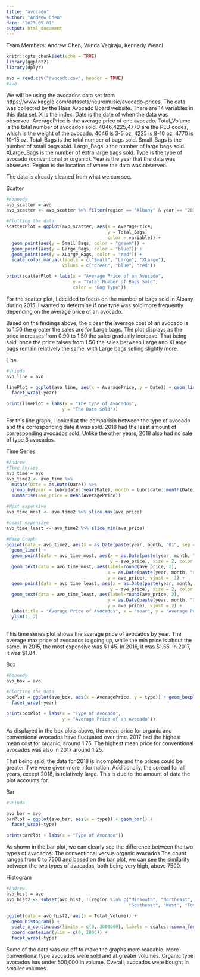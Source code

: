 ```yaml
---
title: "avocado"
author: "Andrew Chen"
date: "2023-05-01"
output: html_document
---
```


Team Members: Andrew Chen, Vrinda Vegiraju, Kennedy Wendl

```r
knitr::opts_chunk$set(echo = TRUE)
library(ggplot2)
library(dplyr)
```

```r
avo = read.csv("avocado.csv", header = TRUE)
#avo
```

We will be using the avocados data set from https://www.kaggle.com/datasets/neuromusic/avocado-prices. 
The data was collected by the Hass Avocado Board website. 
There are 14 variables in this data set. X is the index. 
Date is the date of when the data was observed. 
AveragePrice is the average price of one avocado. 
Total_Volume is the total number of avocados sold. 
4046,4225,4770 are the PLU codes, which is the weight of the avocado. 
4046 is 3-5 oz, 4225 is 8-10 oz, 4770 is 10-15 oz. 
Total_Bags is the total number of bags sold. 
Small_Bags is the number of small bags sold. 
Large_Bags is the number of large bags sold. 
XLarge_Bags is the number of extra large bags sold. 
Type is the type of avocado (conventional or organic). 
Year is the year that the data was observed. 
Region is the location of where the data was observed.

The data is already cleaned from what we can see.


Scatter
```r
#Kennedy
avo_scatter = avo
avo_scatter <- avo_scatter %>% filter(region == "Albany" & year == "2015")

#Plotting the data 
scatterPlot = ggplot(avo_scatter, aes(x = AveragePrice, 
                                      y = Total_Bags, 
                                      color = variable)) + 
  geom_point(aes(y = Small_Bags, color = "green")) +
  geom_point(aes(y = Large_Bags, color = "blue")) + 
  geom_point(aes(y = XLarge_Bags, color = "red")) +
  scale_color_manual(labels = c("Small", "Large", "XLarge"),
                     values = c("green", "blue", "red"))

print(scatterPlot + labs(x = "Average Price of an Avocado", 
                         y = "Total Number of Bags Sold",
                         color = "Bag Type"))
```

For the scatter plot, I decided to focus on the number of bags sold in Albany during 2015. I wanted to determine if one type was sold more frequently depending on the average price of an avocado.

Based on the findings above, the closer the average cost of an avocado is to 1.50 the greater the sales are for Large bags. The plot displays as the price increases from 0.90 to 1.50 the sales gradually increase. That being said, once the price raises from 1.50 the sales between Large and XLarge bags remain relatively the same, with Large bags selling slightly more. 

Line
```r
#Vrinda
avo_line = avo

linePlot = ggplot(avo_line, aes(x = AveragePrice, y = Date)) + geom_line() +
  facet_wrap(~year)

print(linePlot + labs(x = "The type of Avocados",
                     y = "The Date Sold"))
```
For this line graph, I looked at the comparisin between the type of avocado and the corresponding date it was sold. 2018 had the least amount of corresponding avocados sold. Unlike the other years, 2018 also had no sale of type 3 avocados. 

Time Series
```r
#Andrew
#Time Series
avo_time = avo
avo_time2 <- avo_time %>%
  mutate(Date = as.Date(Date)) %>%
  group_by(year = lubridate::year(Date), month = lubridate::month(Date)) %>%
  summarise(ave_price = mean(AveragePrice))

#Most expensive
avo_time_most <- avo_time2 %>% slice_max(ave_price)

#Least expensive
avo_time_least <- avo_time2 %>% slice_min(ave_price)

#Make Graph
ggplot(data = avo_time2, aes(x = as.Date(paste(year, month, "01", sep = "-")), y = ave_price)) +
  geom_line() +
  geom_point(data = avo_time_most, aes(x = as.Date(paste(year, month, "01", sep = "-")), 
                                       y = ave_price), size = 2, color = "red") +
  geom_text(data = avo_time_most, aes(label=round(ave_price, 2),
                                      x = as.Date(paste(year, month, "01", sep = "-")),
                                      y = ave_price), vjust = -1) +
  geom_point(data = avo_time_least, aes(x = as.Date(paste(year, month, "01", sep = "-")), 
                                       y = ave_price), size = 2, color = "blue") +
  geom_text(data = avo_time_least, aes(label=round(ave_price, 2),
                                      x = as.Date(paste(year, month, "01", sep = "-")),
                                      y = ave_price), vjust = 2) +
  labs(title = "Average Price of Avocados", x = "Year", y = "Average Price") +
  ylim(1, 2) 
  
```
This time series plot shows the average price of avocados by year. 
The average max price of avocados is going up, while the min price is about the same. 
In 2015, the most expensive was \$1.45. In 2016, it was \$1.56. In 2017, it was \$1.84.

Box
```r
#Kennedy
avo_box = avo

#Plotting the data
boxPlot = ggplot(avo_box, aes(x = AveragePrice, y = type)) + geom_boxplot() +
  facet_wrap(~year)

print(boxPlot + labs(x = "Type of Avocado",
                     y = "Average Price of an Avocado"))

```

As displayed in the box plots above, the mean price for organic and conventional avocados have fluctuated over time. 2017 had the highest mean cost for organic, around 1.75. The highest mean price for conventional avocados was also in 2017 around 1.25. 

That being said, the data for 2018 is incomplete and the prices could be greater if we were given more information. Additionally, the spread for all years, except 2018, is relatively large. This is due to the amount of data the plot accounts for. 

Bar
```r
#Vrinda

avo_bar = avo
barPlot = ggplot(avo_bar, aes(x = type)) + geom_bar() +
  facet_wrap(~type)

print(barPlot + labs(x = "Type of Avocado"))
```
As shown in the bar plot, we can clearly see the difference between the two types of avacados: The conventional versus organic avacados The count ranges from 0 to 7500 and based on the bar plot, we can see the similarity between the two types of avacados, both being very high, above 7500.

Histogram
```r
#Andrew
avo_hist = avo
avo_hist2 <- subset(avo_hist, !(region %in% c("Midsouth", "Northeast", "SouthCentral",
                                              "Southeast", "West", "TotalUS" )))

ggplot(data = avo_hist2, aes(x = Total_Volume)) +
  geom_histogram() +
  scale_x_continuous(limits = c(0, 3000000), labels = scales::comma_format()) +
  coord_cartesian(ylim = c(0, 2000)) +
  facet_wrap(~type)

```
Some of the data was cut off to make the graphs more readable.
More conventional type avocados were sold and at greater volumes.
Organic type avocados has under 500,000 in volume.
Overall, avocados were bought in smaller volumes.



